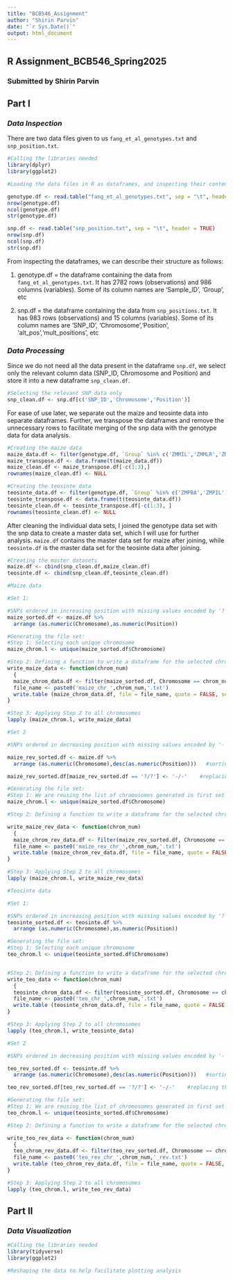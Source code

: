 ```yaml
---
title: "BCB546_Assignment"
author: "Shirin Parvin"
date: "`r Sys.Date()`"
output: html_document
---
```


## R Assignment_BCB546_Spring2025
### Submitted by Shirin Parvin

## Part I 

### _Data Inspection_

There are two data files given to us `fang_et_al_genotypes.txt` and `snp_position.txt`. 


```r
#Calling the libraries needed
library(dplyr)
library(ggplot2)
```


```r
#Loading the data files in R as dataframes, and inspecting their content such as number of rows, columns column names etc

genotype.df <- read.table("fang_et_al_genotypes.txt", sep = "\t", header = TRUE)
nrow(genotype.df)
ncol(genotype.df)
str(genotype.df)

snp.df <- read.table("snp_position.txt", sep = "\t", header = TRUE)
nrow(snp.df)
ncol(snp.df)
str(snp.df)

```

From inspecting the dataframes, we can describe their structure as follows:

1. genotype.df = the dataframe containing the data from `fang_et_al_genotypes.txt`. It has 2782 rows (observations) and 986 columns (variables). Some of its column names are 'Sample_ID', 'Group', etc

2. snp.df = the dataframe containing the data from `snp_positions.txt`. It has 983 rows (observations) and 15 columns (variables). Some of its column names are 'SNP_ID', 'Chromosome','Position', 'alt_pos','mult_positions', etc


### _Data Processing_

Since we do not need all the data present in the dataframe `snp.df`, we select only the relevant column data (SNP_ID, Chromosome and Position) and store it into a new dataframe `snp_clean.df`.

```r
#Selecting the relevant SNP data only
snp_clean.df <- snp.df[c('SNP_ID','Chromosome','Position')]
```


For ease of use later, we separate out the maize and teosinte data into separate dataframes. Further, we transpose the dataframes and remove the unnecessary rows to facilitate merging of the snp data with the genotype data for data analysis.

```r
#Creating the maize data
maize_data.df <- filter(genotype.df, `Group` %in% c('ZMMIL','ZMMLR','ZMMMR'))
maize_transpose.df <- data.frame(t(maize_data.df))
maize_clean.df <- maize_transpose.df[-c(1:3),]
rownames(maize_clean.df) <- NULL

#Creating the teosinte data
teosinte_data.df <- filter(genotype.df, `Group` %in% c('ZMPBA','ZMPIL','ZMPJA'))
teosinte_transpose.df <- data.frame(t(teosinte_data.df))
teosinte_clean.df <- teosinte_transpose.df[-c(1:3), ]
rownames(teosinte_clean.df) <- NULL
```

After cleaning the individual data sets, I joined the genotype data set with the snp data to create a master data set, which I will use for further analysis. `maize.df` contains the master data set for maize after joining, while `teosinte.df` is the master data set for the teosinte data after joining. 

```r
#Creating the master datasets
maize.df <- cbind(snp_clean.df,maize_clean.df)
teosinte.df <- cbind(snp_clean.df,teosinte_clean.df)
```


```r
#Maize data

#Set 1:

#SNPs ordered in increasing position with missing values encoded by '?' symbol
maize_sorted.df <- maize.df %>%
  arrange (as.numeric(Chromosome),as.numeric(Position))

#Generating the file set:
#Step 1: Selecting each unique chromosome
maize_chrom.l <- unique(maize_sorted.df$Chromosome)

#Step 2: Defining a function to write a dataframe for the selected chromosome
write_maize_data <- function(chrom_num)
  {
  maize_chrom_data.df <- filter(maize_sorted.df, Chromosome == chrom_num)
  file_name <- paste0('maize_chr_',chrom_num,'.txt')
  write.table (maize_chrom_data.df, file = file_name, quote = FALSE, sep = '\t', row.names = FALSE, col.names = TRUE)
}

#Step 3: Applying Step 2 to all chromosomes
lapply (maize_chrom.l, write_maize_data)

```



```r
#Set 2

#SNPs ordered in decreasing position with missing values encoded by '-' symbol

maize_rev_sorted.df <- maize.df %>%
  arrange (as.numeric(Chromosome),desc(as.numeric(Position)))   #sorting in decreasing order

maize_rev_sorted.df[maize_rev_sorted.df == '?/?'] <- '-/-'    #replacing the '?' with '-'

#Generating the file set:
#Step 1: We are reusing the list of chromosomes generated in first set since the chromosome number did not change  
maize_chrom.l <- unique(maize_sorted.df$Chromosome)

#Step 2: Defining a function to write a dataframe for the selected chromosome

write_maize_rev_data <- function(chrom_num)
  {
  maize_chrom_rev_data.df <- filter(maize_rev_sorted.df, Chromosome == chrom_num)
  file_name <- paste0('maize_rev_chr_',chrom_num,'.txt')
  write.table (maize_chrom_rev_data.df, file = file_name, quote = FALSE, sep = '\t', row.names = FALSE, col.names = TRUE)
}

#Step 3: Applying Step 2 to all chromosomes
lapply (maize_chrom.l, write_maize_rev_data)

```







```r
#Teosinte data

#Set 1:

#SNPs ordered in increasing position with missing values encoded by '?' symbol
teosinte_sorted.df <- teosinte.df %>%
  arrange (as.numeric(Chromosome),as.numeric(Position))

#Generating the file set:
#Step 1: Selecting each unique chromosome
teo_chrom.l <- unique(teosinte_sorted.df$Chromosome)


#Step 2: Defining a function to write a dataframe for the selected chromosome
write_teo_data <- function(chrom_num)
  {
  teosinte_chrom_data.df <- filter(teosinte_sorted.df, Chromosome == chrom_num)
  file_name <- paste0('teo_chr_',chrom_num,'.txt')
  write.table (teosinte_chrom_data.df, file = file_name, quote = FALSE, sep = '\t', row.names = FALSE, col.names = TRUE)
}

#Step 3: Applying Step 2 to all chromosomes
lapply (teo_chrom.l, write_teosinte_data)

```


```r
#Set 2

#SNPs ordered in decreasing position with missing values encoded by '-' symbol

teo_rev_sorted.df <- teosinte.df %>%
  arrange (as.numeric(Chromosome),desc(as.numeric(Position)))   #sorting in decreasing order

teo_rev_sorted.df[teo_rev_sorted.df == '?/?'] <- '-/-'    #replacing the '?' with '-'

#Generating the file set:
#Step 1: We are reusing the list of chromosomes generated in first set since the chromosome number did not change  
teo_chrom.l <- unique(teosinte_sorted.df$Chromosome)

#Step 2: Defining a function to write a dataframe for the selected chromosome

write_teo_rev_data <- function(chrom_num)
  {
  teo_chrom_rev_data.df <- filter(teo_rev_sorted.df, Chromosome == chrom_num)
  file_name <- paste0('teo_rev_chr_',chrom_num,'_rev.txt')
  write.table (teo_chrom_rev_data.df, file = file_name, quote = FALSE, sep = '\t', row.names = FALSE, col.names = TRUE)
}

#Step 3: Applying Step 2 to all chromosomes
lapply (teo_chrom.l, write_teo_rev_data)

```





## Part II

### _Data Visualization_




```r
#Calling the libraries needed
library(tidyverse)
library(ggplot2)
```



```r
#Reshaping the data to help facilitate plotting analysis





```


